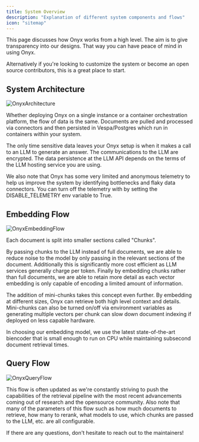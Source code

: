 ```yaml
---
title: System Overview
description: "Explanation of different system components and flows"
icon: "sitemap"
---
```


This page discusses how Onyx works from a high level. The aim is to give transparency into our designs.
That way you can have peace of mind in using Onyx.

Alternatively if you're looking to customize the system or become an open source contributors, this is a great place
to start.

## System Architecture

![OnyxArchitecture](/images/system_overview/OnyxArchitecture.png)

Whether deploying Onyx on a single instance or a container orchestration platform, the flow of data is the same.
Documents are pulled and processed via connectors and then persisted in Vespa/Postgres which run in containers within
your system.

The only time sensitive data leaves your Onyx setup is when it makes a call to an LLM to generate an answer.
The communications to the LLM are encrypted. The data persistence at the LLM API depends on the terms of the
LLM hosting service you are using.

We also note that Onyx has some very limited and anonymous telemetry to help us improve the system by identifying
bottlenecks and flaky data connectors.
You can turn off the telemetry with by setting the DISABLE_TELEMETRY env variable to True.

## Embedding Flow

![OnyxEmbeddingFlow](/images/system_overview/OnyxEmbeddingFlow.png)

Each document is split into smaller sections called "Chunks".

By passing chunks to the LLM instead of full documents, we are able to reduce noise to the model by only passing in the
relevant sections of the document. Additionally this is significantly more cost efficient as LLM services generally
charge per token. Finally by embedding chunks rather than full documents, we are able to retain more detail as each
vector embedding is only capable of encoding a limited amount of information.

The addition of mini-chunks takes this concept even further. By embedding at different sizes, Onyx can retrieve both
high level context and details. Mini-chunks can also be turned on/off via environment variables as generating
multiple vectors per chunk can slow down document indexing if deployed on less capable hardware.

In choosing our embedding model, we use the latest state-of-the-art biencoder that is small enough to run on CPU
while maintaining subsecond document retrieval times.

## Query Flow

![OnyxQueryFlow](/images/system_overview/OnyxQueryFlow.png)

This flow is often updated as we're constantly striving to push the capabilities of the retrieval pipeline with the
most recent advancements coming out of research and the opensource community. Also note that many of the parameters of
this flow such as how much documents to retrieve, how many to rerank, what models to use, which chunks are passed to
the LLM, etc. are all configurable.

If there are any questions, don't hesitate to reach out to the maintainers!
